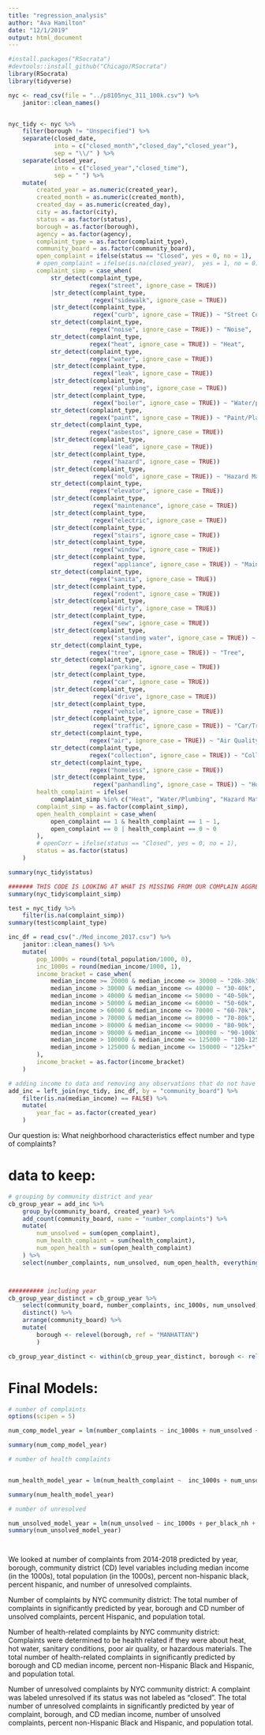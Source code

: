 ```yaml
---
title: "regression_analysis"
author: "Ava Hamilton"
date: "12/1/2019"
output: html_document
---
```


```r
#install.packages("RSocrata")
#devtools::install_github("Chicago/RSocrata")
library(RSocrata)
library(tidyverse)

```

```r
nyc <- read_csv(file = "../p8105nyc_311_100k.csv") %>% 
    janitor::clean_names()


nyc_tidy <- nyc %>% 
    filter(borough != "Unspecified") %>% 
    separate(closed_date, 
             into = c("closed_month","closed_day","closed_year"), 
             sep = "\\/" ) %>%
    separate(closed_year, 
             into = c("closed_year","closed_time"), 
             sep = " ") %>% 
    mutate(
        created_year = as.numeric(created_year),
        created_month = as.numeric(created_month),
        created_day = as.numeric(created_day),
        city = as.factor(city),
        status = as.factor(status),
        borough = as.factor(borough),
        agency = as.factor(agency),
        complaint_type = as.factor(complaint_type),
        community_board = as.factor(community_board),
        open_complaint = ifelse(status == "Closed", yes = 0, no = 1),
        # open_complaint = ifelse(is.na(closed_year),  yes = 1, no = 0),
        complaint_simp = case_when(
            str_detect(complaint_type, 
                       regex("street", ignore_case = TRUE))
            |str_detect(complaint_type, 
                        regex("sidewalk", ignore_case = TRUE))
            |str_detect(complaint_type, 
                        regex("curb", ignore_case = TRUE)) ~ "Street Condition",
            str_detect(complaint_type, 
                       regex("noise", ignore_case = TRUE)) ~ "Noise",
            str_detect(complaint_type, 
                       regex("heat", ignore_case = TRUE)) ~ "Heat",
            str_detect(complaint_type, 
                       regex("water", ignore_case = TRUE))
            |str_detect(complaint_type, 
                        regex("leak", ignore_case = TRUE))
            |str_detect(complaint_type, 
                        regex("plumbing", ignore_case = TRUE))
            |str_detect(complaint_type, 
                        regex("boiler", ignore_case = TRUE)) ~ "Water/plumbing",
            str_detect(complaint_type, 
                       regex("paint", ignore_case = TRUE)) ~ "Paint/Plaster",
            str_detect(complaint_type, 
                       regex("asbestos", ignore_case = TRUE))
            |str_detect(complaint_type, 
                        regex("lead", ignore_case = TRUE))
            |str_detect(complaint_type, 
                        regex("hazard", ignore_case = TRUE))
            |str_detect(complaint_type, 
                        regex("mold", ignore_case = TRUE)) ~ "Hazard Material",
            str_detect(complaint_type, 
                       regex("elevator", ignore_case = TRUE)) 
            |str_detect(complaint_type, 
                        regex("maintenance", ignore_case = TRUE))
            |str_detect(complaint_type, 
                        regex("electric", ignore_case = TRUE))
            |str_detect(complaint_type, 
                        regex("stairs", ignore_case = TRUE))
            |str_detect(complaint_type, 
                        regex("window", ignore_case = TRUE)) 
            |str_detect(complaint_type, 
                        regex("appliance", ignore_case = TRUE)) ~ "Maintenance",
            str_detect(complaint_type, 
                       regex("sanita", ignore_case = TRUE))
            |str_detect(complaint_type, 
                        regex("rodent", ignore_case = TRUE))
            |str_detect(complaint_type, 
                        regex("dirty", ignore_case = TRUE))
            |str_detect(complaint_type, 
                        regex("sew", ignore_case = TRUE))
            |str_detect(complaint_type, 
                        regex("standing water", ignore_case = TRUE)) ~ "Sanitation",
            str_detect(complaint_type, 
                       regex("tree", ignore_case = TRUE)) ~ "Tree",
            str_detect(complaint_type, 
                       regex("parking", ignore_case = TRUE))
            |str_detect(complaint_type, 
                        regex("car", ignore_case = TRUE))
            |str_detect(complaint_type, 
                        regex("drive", ignore_case = TRUE))
            |str_detect(complaint_type,  
                        regex("vehicle", ignore_case = TRUE))
            |str_detect(complaint_type,  
                        regex("traffic", ignore_case = TRUE)) ~ "Car/Traffic",
            str_detect(complaint_type, 
                       regex("air", ignore_case = TRUE)) ~ "Air Quality",
            str_detect(complaint_type, 
                       regex("collection", ignore_case = TRUE)) ~ "Collection",
            str_detect(complaint_type, 
                       regex("homeless", ignore_case = TRUE))
            |str_detect(complaint_type, 
                        regex("panhandling", ignore_case = TRUE)) ~ "Homeless"),
        health_complaint = ifelse(
            complaint_simp %in% c("Heat", "Water/Plumbing", "Hazard Material", "Sanitation", "Air Quality"), yes = 1, no = 0),
        complaint_simp = as.factor(complaint_simp),
        open_health_complaint = case_when(
            open_complaint == 1 & health_complaint == 1 ~ 1,
            open_complaint == 0 | health_complaint == 0 ~ 0
        ),
        # openCorr = ifelse(status == "Closed", yes = 0, no = 1),
        status = as.factor(status)
    )

summary(nyc_tidy$status)

####### THIS CODE IS LOOKING AT WHAT IS MISSING FROM OUR COMPLAIN AGGREGATION
summary(nyc_tidy$complaint_simp)

test = nyc_tidy %>% 
    filter(is.na(complaint_simp))
summary(test$complaint_type)


```


```r

inc_df = read_csv("./Med_income_2017.csv") %>% 
    janitor::clean_names() %>% 
    mutate(
        pop_1000s = round(total_population/1000, 0),
        inc_1000s = round(median_income/1000, 1),
        income_bracket = case_when(
            median_income >= 20000 & median_income <= 30000 ~ "20k-30k",
            median_income > 30000 & median_income <= 40000 ~ "30-40k",
            median_income > 40000 & median_income <= 50000 ~ "40-50k",
            median_income > 50000 & median_income <= 60000 ~ "50-60k",
            median_income > 60000 & median_income <= 70000 ~ "60-70k",
            median_income > 70000 & median_income <= 80000 ~ "70-80k",
            median_income > 80000 & median_income <= 90000 ~ "80-90k",
            median_income > 90000 & median_income <= 100000 ~ "90-100k",
            median_income > 100000 & median_income <= 125000 ~ "100-125k",
            median_income > 125000 & median_income <= 150000 ~ "125k+",
        ),
        income_bracket = as.factor(income_bracket)
    )

# adding income to data and removing any observations that do not have a specific community board to link to income
add_inc = left_join(nyc_tidy, inc_df, by = "community_board") %>% 
    filter(is.na(median_income) == FALSE) %>% 
    mutate(
        year_fac = as.factor(created_year)
    )


```


Our question is: What neighborhood characteristics effect number and type of complaints? 


# data to keep:

```r

# grouping by community district and year
cb_group_year = add_inc %>% 
    group_by(community_board, created_year) %>%
    add_count(community_board, name = "number_complaints") %>% 
    mutate(
        num_unsolved = sum(open_complaint),
        num_health_complaint = sum(health_complaint),
        num_open_health = sum(open_health_complaint)
    ) %>% 
    select(number_complaints, num_unsolved, num_open_health, everything())



########## including year
cb_group_year_distinct = cb_group_year %>% 
    select(community_board, number_complaints, inc_1000s, num_unsolved, num_health_complaint, borough, per_black_nh, per_hisp, per_white_nh, median_income, num_open_health, created_year, year_fac, pop_1000s) %>% 
    distinct() %>% 
    arrange(community_board) %>% 
    mutate(
        borough <- relevel(borough, ref = "MANHATTAN")
        )

cb_group_year_distinct <- within(cb_group_year_distinct, borough <- relevel(borough, ref = "MANHATTAN"))

```


# Final Models:

```r


# number of complaints
options(scipen = 5)

num_comp_model_year = lm(number_complaints ~ inc_1000s + num_unsolved + per_black_nh + per_hisp + pop_1000s + borough +created_year, data = cb_group_year_distinct)

summary(num_comp_model_year)

# number of health complaints


num_health_model_year = lm(num_health_complaint ~  inc_1000s + num_unsolved + per_black_nh + per_hisp + pop_1000s + borough +created_year, data = cb_group_year_distinct)

summary(num_health_model_year)

# number of unresolved

num_unsolved_model_year = lm(num_unsolved ~ inc_1000s + per_black_nh + per_hisp + pop_1000s + borough +created_year, data = cb_group_year_distinct)
summary(num_unsolved_model_year)




```


We looked at number of complaints from 2014-2018 predicted by year, borough, community district (CD) level variables including median income (in the 1000s), total population (in the 1000s), percent non-hispanic black, percent hispanic, and number of unresolved complaints. 

Number of complaints by NYC community district:
The total number of complaints in significantly predicted by year, borough and CD number of unsolved complaints, percent Hispanic, and population total.

Number of health-related complaints by NYC community district:
Complaints were determined to be health related if they were about heat, hot water, sanitary conditions, poor air quality, or hazardous materials. The total number of health-related complaints in significantly predicted by borough and CD median income, percent non-Hispanic Black and Hispanic, and population total.

Number of unresolved complaints by NYC community district:
A complaint was labeled unresolved if its status was not labeled as "closed". The total number of unresolved complaints in significantly predicted by year of complaint, borough, and CD median income, number of unsolved complaints, percent non-Hispanic Black and Hispanic, and population total.

